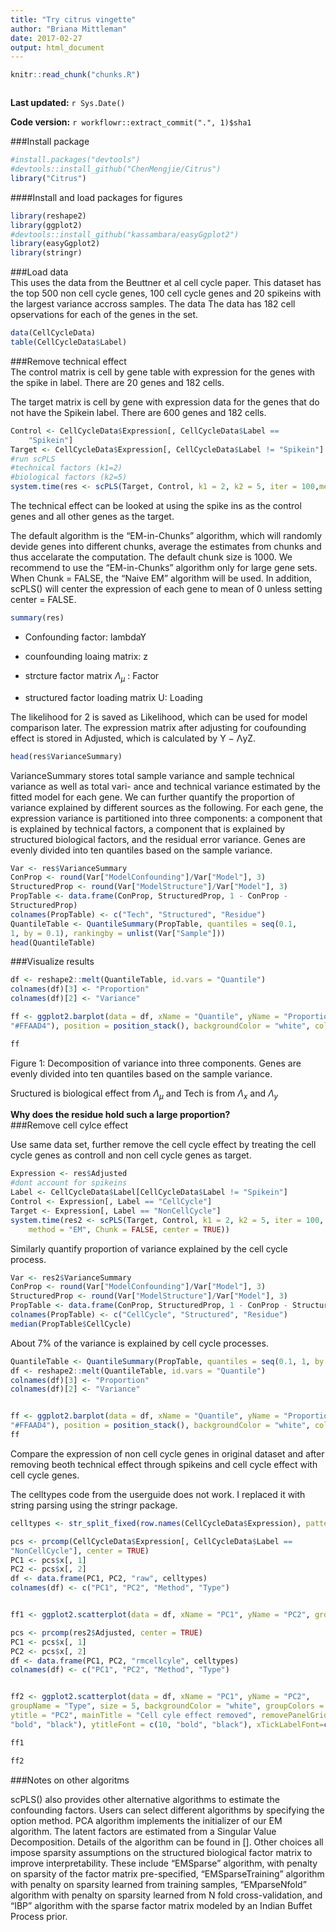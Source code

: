 ```yaml
---
title: "Try citrus vingette"
author: "Briana Mittleman"
date: 2017-02-27
output: html_document
---
```


```r
knitr::read_chunk("chunks.R")
```

```r
```

**Last updated:** `r Sys.Date()`

**Code version:** `r workflowr::extract_commit(".", 1)$sha1`

###Install package  

```r
#install.packages("devtools")
#devtools::install_github("ChenMengjie/Citrus")
library("Citrus")
```

####Install and load packages for figures  

```r
library(reshape2)
library(ggplot2) 
#devtools::install_github("kassambara/easyGgplot2")
library(easyGgplot2)
library(stringr)
```


###Load data  
This uses the data from the Beuttner et al cell cycle paper. This dataset has the top 500 non cell cycle genes, 100 cell cycle genes and 20 spikeins with the largest variance accross samples.  The data The data has 182 cell opservations for each of the genes in the set. 

```r
data(CellCycleData) 
table(CellCycleData$Label)


```

###Remove technical effect  
The control matrix is cell by gene table with expression for the genes with the spike in label. There are 20 genes and 182 cells. 

The target matrix is cell by gene with expression data for the genes that do not have the Spikein label. There are 600 genes and 182 cells.  

```r
Control <- CellCycleData$Expression[, CellCycleData$Label ==
    "Spikein"]
Target <- CellCycleData$Expression[, CellCycleData$Label != "Spikein"]
#run scPLS
#technical factors (k1=2)
#biological factors (k2=5)
system.time(res <- scPLS(Target, Control, k1 = 2, k2 = 5, iter = 100,method = "EM", Chunk = FALSE, center = TRUE))
```

The technical effect can be looked at using the spike ins as the control genes and all other genes as the target. 

The default algorithm is the “EM-in-Chunks” algorithm, which will randomly devide genes into different chunks, average the estimates from chunks and thus accelarate the computation. The default chunk size is 1000. We recommend to use the “EM-in-Chunks” algorithm only for large gene sets. When Chunk = FALSE, the “Naive EM” algorithm will be used. In addition, scPLS() will center the expression of each gene to mean of 0 unless setting center = FALSE.  

```r
summary(res)
```

* Confounding factor: lambdaY  

* counfounding loaing matrix: z  

* strcture factor matrix $\Lambda_\mu$ : Factor  

* structured factor loading matrix U: Loading  

The likelihood for 2 is saved as Likelihood, which can be used for model comparison later. The expression matrix after adjusting for coufounding effect is stored in Adjusted, which is calculated by Y − ΛyZ.  

```r
head(res$VarianceSummary)
```

VarianceSummary stores total sample variance and sample technical variance as well as total vari- ance and technical variance estimated by the fitted model for each gene. We can further quantify the proportion of variance explained by different sources as the following. For each gene, the expression variance is partitioned into three components: a component that is explained by technical factors, a component that is explained by structured biological factors, and the residual error variance. Genes are evenly divided into ten quantiles based on the sample variance.  

```r
Var <- res$VarianceSummary
ConProp <- round(Var["ModelConfounding"]/Var["Model"], 3)
StructuredProp <- round(Var["ModelStructure"]/Var["Model"], 3) 
PropTable <- data.frame(ConProp, StructuredProp, 1 - ConProp -
StructuredProp)
colnames(PropTable) <- c("Tech", "Structured", "Residue")
QuantileTable <- QuantileSummary(PropTable, quantiles = seq(0.1,
1, by = 0.1), rankingby = unlist(Var["Sample"]))
head(QuantileTable)
```

###Visualize results  

```r
df <- reshape2::melt(QuantileTable, id.vars = "Quantile") 
colnames(df)[3] <- "Proportion"
colnames(df)[2] <- "Variance"

ff <- ggplot2.barplot(data = df, xName = "Quantile", yName = "Proportion", groupName = "Variance", groupColors = c("#66B2FF", "#FFB266",
"#FFAAD4"), position = position_stack(), backgroundColor = "white", color = "black", xtitle = "Quantile (%)", ytitle = "Proportion", mainTitle = "", removePanelGrid = TRUE, removePanelBorder = TRUE, axisLine = c(0.5, "solid", "black"), ylim = c(0, 1.05), legendPosition = "top", legendTextFont = c(10, "bold", "black"))

ff
```

Figure 1: Decomposition of variance into three components. Genes are evenly divided into ten quantiles based on the sample variance.  

Sructured is biological effect from  $\Lambda_\mu$ and Tech is from  $\Lambda_x$ and  $\Lambda_y$  

**Why does the residue hold such a large proportion?**  
###Remove cell cylce effect  

Use same data set, further remove the cell cycle effect by treating the cell cycle genes as controll and non cell cycle genes as target.  

```r
Expression <- res$Adjusted
#dont account for spikeins
Label <- CellCycleData$Label[CellCycleData$Label != "Spikein"]
Control <- Expression[, Label == "CellCycle"]
Target <- Expression[, Label == "NonCellCycle"]
system.time(res2 <- scPLS(Target, Control, k1 = 2, k2 = 5, iter = 100,
    method = "EM", Chunk = FALSE, center = TRUE))

```

Similarly quantify proportion of variance explained by the cell cycle process.  

```r
Var <- res2$VarianceSummary
ConProp <- round(Var["ModelConfounding"]/Var["Model"], 3) 
StructuredProp <- round(Var["ModelStructure"]/Var["Model"], 3) 
PropTable <- data.frame(ConProp, StructuredProp, 1 - ConProp - StructuredProp)
colnames(PropTable) <- c("CellCycle", "Structured", "Residue")
median(PropTable$CellCycle)
```
About 7% of the variance is explained by cell cycle processes.  


```r
QuantileTable <- QuantileSummary(PropTable, quantiles = seq(0.1, 1, by = 0.1), rankingby = unlist(Var["Sample"]))
df <- reshape2::melt(QuantileTable, id.vars = "Quantile") 
colnames(df)[3] <- "Proportion"
colnames(df)[2] <- "Variance"


ff <- ggplot2.barplot(data = df, xName = "Quantile", yName = "Proportion", groupName = "Variance", groupColors = c("#66B2FF", "#FFB266",
"#FFAAD4"), position = position_stack(), backgroundColor = "white", color = "black", xtitle = "Quantile (%)", ytitle = "Proportion", mainTitle = "", removePanelGrid = TRUE, removePanelBorder = TRUE, axisLine = c(0.5, "solid", "black"), ylim = c(0, 1.05), legendPosition = "top", legendTextFont = c(10, "bold", "black"))
ff
```

Compare the expression of non cell cycle genes in original dataset and after removing beoth technical effect through spikeins and cell cycle effect with cell cycle genes.  

The celltypes code from the userguide does not work. I replaced it with string parsing using the stringr package.  

```r
celltypes <- str_split_fixed(row.names(CellCycleData$Expression), pattern= "_", n=3)[,1]

pcs <- prcomp(CellCycleData$Expression[, CellCycleData$Label ==
"NonCellCycle"], center = TRUE)
PC1 <- pcs$x[, 1]
PC2 <- pcs$x[, 2]
df <- data.frame(PC1, PC2, "raw", celltypes) 
colnames(df) <- c("PC1", "PC2", "Method", "Type")


ff1 <- ggplot2.scatterplot(data = df, xName = "PC1", yName = "PC2", groupName = "Type", size = 5, backgroundColor = "white", groupColors = c("#66B2FF", "#FFB266", "#FFAAD4"), xtitle = "PC1", ytitle = "PC2", mainTitle = "Raw", removePanelGrid = TRUE, removePanelBorder = TRUE, setShapeByGroupName = TRUE, showLegend = FALSE, mainTitleFont = c(25, "bold", "black"), xtitleFont = c(10,"bold", "black"), ytitleFont = c(10, "bold", "black"), xTickLabelFont = c(10, "bold", "black"), yTickLabelFont = c(10, "bold", "black"))

pcs <- prcomp(res2$Adjusted, center = TRUE)
PC1 <- pcs$x[, 1]
PC2 <- pcs$x[, 2]
df <- data.frame(PC1, PC2, "rmcellcyle", celltypes) 
colnames(df) <- c("PC1", "PC2", "Method", "Type")


ff2 <- ggplot2.scatterplot(data = df, xName = "PC1", yName = "PC2",
groupName = "Type", size = 5, backgroundColor = "white", groupColors = c("#66B2FF", "#FFB266", "#FFAAD4"), xtitle = "PC1",
ytitle = "PC2", mainTitle = "Cell cyle effect removed", removePanelGrid = TRUE, removePanelBorder = TRUE, setShapeByGroupName = TRUE, showLegend = TRUE, mainTitleFont = c(25, "bold", "black"), xtitleFont = c(10,
"bold", "black"), ytitleFont = c(10, "bold", "black"), xTickLabelFont=c(10, "bold", "black"), yTickLabelFont= c(10, "bold", "black"), legendTitle= "Cell type", legendTitleFont= c(10, "bold", "black"), legendTextFont = c(10, "bold", "black") )


```

```r
ff1
```

```r
ff2

```

###Notes on other algoritms  

scPLS() also provides other alternative algorithms to estimate the confounding factors. Users can select different algorithms by specifying the option method. PCA algorithm implements the initializer of our EM algorithm. The latent factors are estimated from a Singular Value Decomposition. Details of the algorithm can be found in []. Other choices all impose sparsity assumptions on the structured biological factor matrix to improve interpretability. These include “EMSparse” algorithm, with penalty on sparsity of the factor matrix pre-specified, “EMSparseTraining” algorithm with penalty on sparsity learned from training samples, “EMparseNfold” algorithm with penalty on sparsity learned from N fold cross-validation, and “IBP” algorithm with the sparse factor matrix modeled by an Indian Buffet Process prior.  
